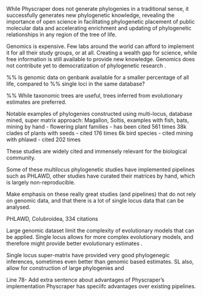 While Physcraper does not generate phylogenies \textit{de novo} in a traditional sense,
it successfully generates new phylogenetic knowledge, revealing the importance of
open science in facilitating phylogenetic placement of public molecular data and
accelerating enrichment and updating of phylogenetic relationships in any region
of the tree of life.


Genomics is expensive. Few labs around the world can afford
to implement it for all their study groups, or at all. Creating a wealth gap for
science, while free information is still available to provide new knowledge.
Genomics does not contribute yet to democratization of phylogenetic research \cite{li2017enabling}.

%% Is genomic data on genbank available for a smaller percentage of all life, compared to
%% single loci in the same database?

%% While taxonomic trees are useful, trees inferred from evolutionary estimates are
preferred.


Notable examples of phylogenies constructed using multi-locus, database mined, super matrix approach:
Magallon, Soltis, examples with fish, bats,
\cite{magallon2015metacalibrated} mining by hand - flowering plant families - has been cited 561 times
\cite{smith2018constructing} 38k clades of plants with seeds - cited 176 times
\cite{jetz2012global} 6k bird species - cited
\cite{rabosky2018inverse} mining with phlawd - cited 202 times

These studies are widely cited and immensely relevant for the biological community.


Some of these multilocus phylogenetic studies have implemented pipelines such as PHLAWD,
other studies have curated their matrices by hand, which is largely non-reproducible.

Make emphasis on these really great studies (and pipelines) that do not rely on
genomic data, and that there is a lot of single locus data that can be analysed.


\cite{pyron2011phylogeny} PHLAWD, Colubroidea, 334 citations

Large genomic dataset limit the complexity of evolutionary models that can be applied.
Single locus allows for more complex evolutionary models, and therefore might
provide better evolutionary estimates \cite{}.

Single locus super-matrix have provided very good phylogenegic inferences, sometimes even better than genomic based estimates. SL also, allow for construction of large phylogenies and

Line 78- Add extra sentence about advantages of Physcraper's implementation
Physcraper has speciifc advantages over existing pipelines.
